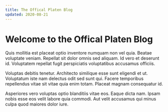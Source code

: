 ```yaml
---
title: The Offical Platen Blog
updated: 2020-08-21
---
```


# Welcome to the Offical Platen Blog

Quis mollitia est placeat optio inventore numquam non vel quia. Beatae voluptate veniam. Repellat sit dolor omnis sed aliquam. Id vero et deserunt id. Voluptatem repellat fugit perspiciatis voluptatibus accusamus officiis.

Voluptas debitis tenetur. Architecto similique esse sunt eligendi et ut. Voluptatum iste nam delectus odit sed sunt qui. Facere temporibus repellendus vitae sit vitae quia enim totam. Placeat magnam consequatur id.

Asperiores vero voluptas optio blanditiis vitae eos. Eaque dicta nam. Ipsam nobis esse eos velit labore quia commodi. Aut velit accusamus qui minus culpa quod maiores dolor iure.
